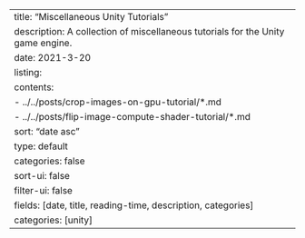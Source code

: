 ---
title: "Miscellaneous Unity Tutorials"
description: A collection of miscellaneous tutorials for the Unity game engine.
date: 2021-3-20
listing:
  contents: 
    - ../../posts/crop-images-on-gpu-tutorial/*.md
    - ../../posts/flip-image-compute-shader-tutorial/*.md
  sort: "date asc"
  type: default
  categories: false
  sort-ui: false
  filter-ui: false
  fields: [date, title, reading-time, description, categories]
categories: [unity]
---